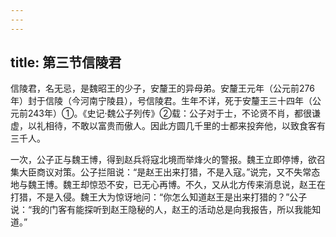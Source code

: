 ```yaml
---
---
---
```

title: 第三节信陵君
---



信陵君，名无忌，是魏昭王的少子，安釐王的异母弟。安釐王元年（公元前276年）封于信陵（今河南宁陵县），号信陵君。生年不详，死于安釐王三十四年（公元前243年）①。《史记·魏公子列传》②载：公子对于士，不论贤不肖，都很谦虚，以礼相待，不敢以富贵而傲人。因此方圆几千里的士都来投奔他，以致食客有三千人。

一次，公子正与魏王博，得到赵兵将寇北境而举烽火的警报。魏王立即停博，欲召集大臣商议对策。公子拦阻说：“是赵王出来打猎，不是入寇。”说完，又不失常态地与魏王博。魏王却惊恐不安，已无心再博。不久，又从北方传来消息说，赵王在打猎，不是入侵。魏王大为惊讶地问：“你怎么知道赵王是出来打猎的？”公子说：“我的门客有能探听到赵王隐秘的人，赵王的活动总是向我报告，所以我能知道。”